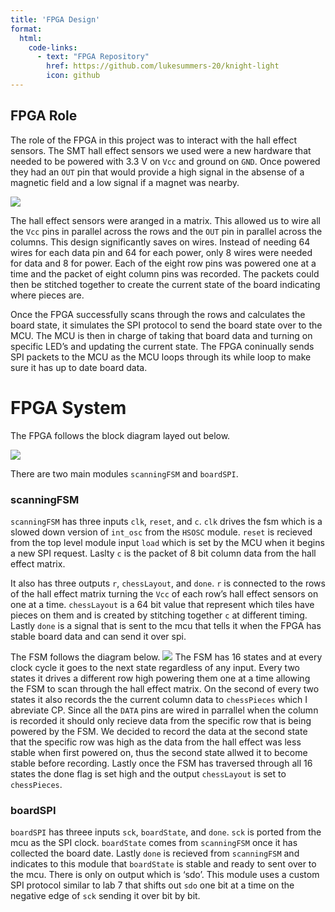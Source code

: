 ```yaml
---
title: 'FPGA Design'
format:
  html: 
    code-links:
      - text: "FPGA Repository"
        href: https://github.com/lukesummers-20/knight-light
        icon: github
---
```


## FPGA Role
The role of the FPGA in this project was to interact with the hall effect sensors. The SMT hall effect sensors we used were a new hardware that needed to be powered with 3.3 V on `Vcc` and ground on `GND`. Once powered they had an `OUT` pin that would provide a high signal in the absense of a magnetic field and a low signal if a magnet was nearby. 

![](images/hallEffectPins.png)

The hall effect sensors were aranged in a matrix. This allowed us to wire all the `Vcc` pins in parallel across the rows and the `OUT` pin in parallel across the columns. This design significantly saves on wires. Instead of needing 64 wires for each data pin and 64 for each power, only 8 wires were needed for data and 8 for power. Each of the eight row pins was powered one at a time and the packet of eight column pins was recorded. The packets could then be stitched together to create the current state of the board indicating where pieces are. 

Once the FPGA successfully scans through the rows and calculates the board state, it simulates the SPI protocol to send the board state over to the MCU. The MCU is then in charge of taking that board data and turning on specific LED's and updating the current state. The FPGA coninually sends SPI packets to the MCU as the MCU loops through its while loop to make sure it has up to date board data. 

# FPGA System

The FPGA follows the block diagram layed out below.

![](images/fpgaDiagram.png)

There are two main modules `scanningFSM` and `boardSPI`. 

### scanningFSM
`scanningFSM` has three inputs `clk`, `reset`, and `c`. `clk` drives the fsm which is a slowed down version of `int_osc` from the `HSOSC` module. `reset` is recieved from the top level module input `load` which is set by the MCU when it begins a new SPI request.  Laslty `c`  is the packet of 8 bit column data from the hall effect matrix. 

It also has three outputs `r`, `chessLayout`, and `done`. `r` is connected to the rows of the hall effect matrix turning the `Vcc` of each row's hall effect sensors on one at a time. `chessLayout` is a 64 bit value that represent which tiles have pieces on them and is created by stitching together `c` at different timing. Lastly `done` is a signal that is sent to the mcu that tells it when the FPGA has stable board data and can send it over spi. 

The FSM follows the diagram below. 
![](images/fsmDiagram.jpg)
The FSM has 16 states and at every clock cycle it goes to the next state regardless of any input. Every two states it drives a different row high powering them one at a time allowing the FSM to scan through the hall effect matrix. On the second of every two states it also records the the current column data to `chessPieces` which I abreviate CP.  Since all the `DATA` pins are wired in parrallel when the column is recorded it should only recieve data from the specific row that is being powered by the FSM. We decided to record the data at the second state that the specific row was high as the data from the hall effect was less stable when first powered on, thus the second state allwed it to become stable before recording. Lastly once the FSM has traversed through all 16 states the done flag is set high and the output `chessLayout` is set to `chessPieces`.

### boardSPI
`boardSPI` has threee inputs `sck`, `boardState`, and `done`. `sck` is ported from the mcu as the SPI clock. `boardState` comes from `scanningFSM` once it has collected the board date. Lastly `done` is recieved from `scanningFSM` and indicates to this module that `boardState` is stable and ready to sent over to the mcu. There is only on output which is 'sdo'. This module uses a custom SPI protocol similar to lab 7 that shifts out `sdo` one bit at a time on the negative edge of `sck` sending it over bit by bit.